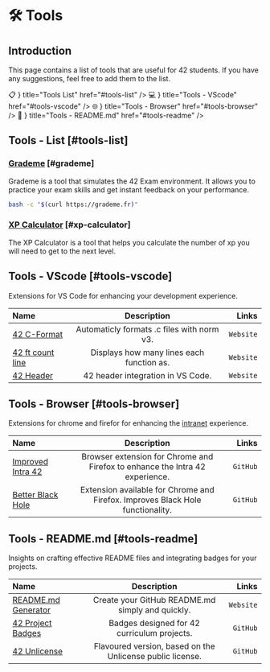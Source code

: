 
# 🛠️ Tools

## Introduction

This page contains a list of tools that are useful for 42 students. If you have any suggestions, feel free to add them to the list.

<Cards>
  <Card
    icon={<>📋 </>}
    title="Tools List"
    href="#tools-list"
  />
  <Card
    icon={<>💻 </>}
    title="Tools - VScode"
    href="#tools-vscode"
  />
  <Card
    icon={<>🌐 </>}
    title="Tools - Browser"
    href="#tools-browser"
  />
  <Card
    icon={<>📜 </>}
    title="Tools - README.md"
    href="#tools-readme"
  />
</Cards>

## Tools - List [#tools-list]

### [Grademe](https://grademe.fr/) [#grademe]

Grademe is a tool that simulates the 42 Exam environment. It allows you to practice your exam skills and get instant feedback on your performance.

```bash
bash -c "$(curl https://grademe.fr)"
```

### [XP Calculator](https://42.tbailleu.dev/) [#xp-calculator]

The XP Calculator is a tool that helps you calculate the number of xp you will need to get to the next level.

## Tools -  VScode [#tools-vscode]
Extensions for VS Code for enhancing your development experience.

| Name | Description | Links |
| :------------ | :---------: | ----------: |
| [42 C-Format](https://marketplace.visualstudio.com/items?itemName=keyhr.42-c-format)                                           | Automaticly formats .c files with norm v3. | `Website` |
| [42 ft count line](https://marketplace.visualstudio.com/items?itemName=DoKca.42-ft-count-line)                                 | Displays how many lines each function as.  | `Website` |
| [42 Header](https://marketplace.visualstudio.com/items?itemName=kube.42header)                                                 | 42 header integration in VS Code.          | `Website` |

## Tools - Browser [#tools-browser]

Extensions for chrome and firefor for enhancing the [intranet](/wiki/intranet) experience.

| Name | Description | Links |
| :------------ | :---------: | ----------: |
| [Improved Intra 42](https://github.com/FreekBes/improved_intra) | Browser extension for Chrome and Firefox to enhance the Intra 42 experience.   | `GitHub` |
| [Better Black Hole](https://github.com/jkctech/BetterBlackHole) | Extension available for Chrome and Firefox. Improves Black Hole functionality. | `GitHub` |

## Tools - README.md [#tools-readme]
Insights on crafting effective README files and integrating badges for your projects.

| Name | Description | Links |
| :------------ | :---------: | ----------: |
| [README.md Generator](https://profile-readme-generator.com)                  | Create your GitHub README.md simply and quickly.          | `Website` |
| [42 Project Badges](https://github.com/vinicius-f-pereira/42-project-badges) | Badges designed for 42 curriculum projects.               | `GitHub`  |
| [42 Unlicense](https://github.com/gcamerli/42unlicense)                      | Flavoured version, based on the Unlicense public license. | `GitHub`  |
